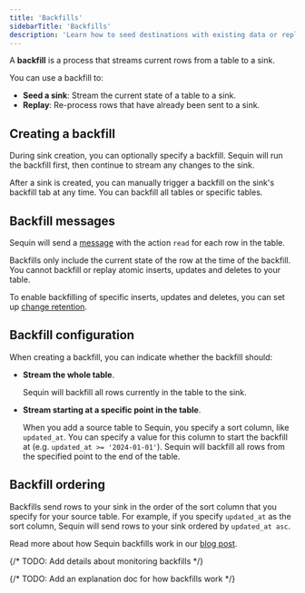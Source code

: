 ```yaml
---
title: 'Backfills'
sidebarTitle: 'Backfills'
description: 'Learn how to seed destinations with existing data or replay events for robust Postgres change data capture (CDC) pipelines.'
---
```


A **backfill** is a process that streams current rows from a table to a sink.

You can use a backfill to:

- **Seed a sink**: Stream the current state of a table to a sink.
- **Replay**: Re-process rows that have already been sent to a sink.

## Creating a backfill

During sink creation, you can optionally specify a backfill. Sequin will run the backfill first, then continue to stream any changes to the sink.

After a sink is created, you can manually trigger a backfill on the sink's backfill tab at any time. You can backfill all tables or specific tables.

## Backfill messages

Sequin will send a [message](/reference/messages) with the action `read` for each row in the table.

<Note>
Backfills only include the current state of the row at the time of the backfill. You cannot backfill or replay atomic inserts, updates and deletes to your table.

To enable backfilling of specific inserts, updates and deletes, you can set up [change retention](/how-to/setup-change-retention).
</Note>


## Backfill configuration

When creating a backfill, you can indicate whether the backfill should:

- **Stream the whole table**.

    Sequin will backfill all rows currently in the table to the sink.

- **Stream starting at a specific point in the table**.

    When you add a source table to Sequin, you specify a sort column, like `updated_at`. You can specify a value for this column to start the backfill at (e.g. `updated_at >= '2024-01-01'`). Sequin will backfill all rows from the specified point to the end of the table.

## Backfill ordering

Backfills send rows to your sink in the order of the sort column that you specify for your source table. For example, if you specify `updated_at` as the sort column, Sequin will send rows to your sink ordered by `updated_at asc`.

<Info>

Read more about how Sequin backfills work in our [blog post](https://blog.sequinstream.com/using-watermarks-to-coordinate-change-data-capture-in-postgres/).

</Info>

{/* TODO: Add details about monitoring backfills */}

{/* TODO: Add an explanation doc for how backfills work */}